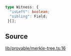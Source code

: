 ```ts
type Witness: {
  "isLeft": boolean;
  "sibling": Field;
 }[];
```

## Source

[lib/provable/merkle-tree.ts:16](https://github.com/o1-labs/o1js/blob/6ebbc23710f6de023fea6d83dc93c5a914c571f2/src/lib/provable/merkle-tree.ts#L16)
